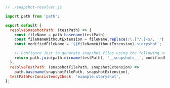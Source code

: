 ```js
// ./snapshot-resolver.js

import path from 'path';

export default {
  resolveSnapshotPath: (testPath) => {
    const fileName = path.basename(testPath);
    const fileNameWithoutExtension = fileName.replace(/\.[^/.]+$/, '');
    const modifiedFileName = `${fileNameWithoutExtension}.storyshot`;

    // Configure Jest to generate snapshot files using the following naming convention (__snapshots__/Button.storyshot)
    return path.join(path.dirname(testPath), '__snapshots__', modifiedFileName);
  },
  resolveTestPath: (snapshotFilePath, snapshotExtension) =>
    path.basename(snapshotFilePath, snapshotExtension),
  testPathForConsistencyCheck: 'example.storyshot',
};
```